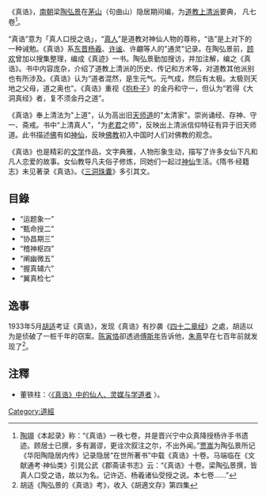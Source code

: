 {{道教}}
《真诰》，[[南朝|南朝]]梁[[陶弘景|陶弘景]]在[[茅山|茅山]]（句曲山）隐居期间编，为[[道教|道教]][[上清派|上清派]]要典， 凡七卷<ref>[[陶翊|陶翊]]《本起录》称：“《真诰》一秩七卷，并是晋兴宁中众真降授杨许手书遗迹。顾居士已撰，多有漏谬，更诠次叙注之尔，不出外闻。”[[贾嵩|贾嵩]]为陶弘景所记《华阳陶隐居内传》记录隐居“在世所著书”中载《真诰》十卷。马端临在《文献通考·神仙类》引晁公武《郡斋读书志》云：“《真诰》十卷。梁陶弘景撰，皆真人口受之诰，故以为名。记许迈、杨羲诸仙受授之说。本七卷……”</ref>。

“真诰”意为「真人口授之诰」，“[[真人|真人]]”是道教对神仙人物的尊称，“诰”是上对下的一种诫勉。《真诰》系[[东晋|东晋]][[杨羲|杨羲]]、[[许谧|许谧]]、许翽等人的"通灵"记录。在陶弘景前，[[顾欢|顾欢]]曾加以搜集整理，编成《真迹》一书。陶弘景勤加搜访，并加注解，编之《真诰》。书中内容庞杂，介绍了道教上清派的历史、传记和方术等，对道教其他派别也有所涉及。《真诰》认为“道者混然，是生元气。元气成，然后有太极。太极则天地之父母，道之奥也”。《真诰》重视《[[抱朴子|抱朴子]]》的金丹和守一，但认为“若得《大洞真经》者，复不须金丹之道”。

《真诰》奉上清法为"上道"，认为高出旧[[天师道|天师道]]的"太清家"。崇尚诵经、存神、守一、斋戒。书中“上清真人”，"为[[老君|老君]]之师"，反映出上清派信仰特征有异于旧天师道。此书描述[[佛|佛]]有如[[神仙|神仙]]，反映[[佛教|佛教]]初入中国时人们对佛教的观念。

《真诰》也是精彩的[[文学|文学]]作品，文字典雅，人物形象生动，描写了许多女仙下凡和凡人恋爱的故事。女仙教导凡夫俗子修炼，同她们一起过[[神仙|神仙]]生活。《隋书·经籍志》未见著录《真诰》。《[[三洞珠囊|三洞珠囊]]》多引其文。

==目錄==
*“运题象一”
*“甄命授二”
*“协昌期三”
*“稽神枢四”
*“阐幽微五”
*“握真辅六”
*“翼真检七”

==逸事==
1933年5月[[胡适|胡适]]考证《真诰》，发现《真诰》有抄袭《[[四十二章经|四十二章经]]》之處，胡适以为是侦破了一桩千年的窃案。[[陈寅恪|陈寅恪]]卻透過[[傅斯年|傅斯年]]告诉他，[[朱熹|朱熹]]早在七百年前就发现了<ref>胡适《陶弘景的《真诰》考》，收入《胡適文存》第四集</ref>。

==注釋==
{{wikisource|真誥}}
{{reflist}}
*董铁柱：〈[http://www.nssd.org/articles/Article_Read.aspx?id=668194145# 《真诰》中的仙人、灵媒与学道者] {{Wayback|url=http://www.nssd.org/articles/Article_Read.aspx?id=668194145 |date=20201221135112 }}〉。
[[Category:道經|Category:道經]]
